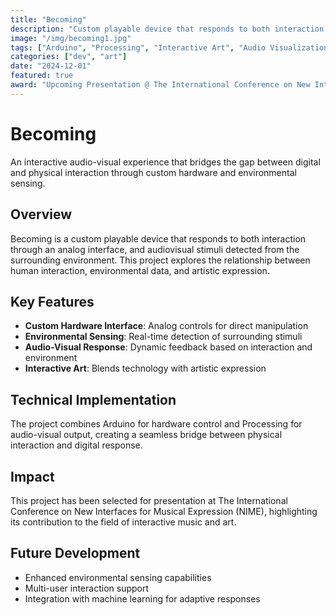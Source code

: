 ```yaml
---
title: "Becoming"
description: "Custom playable device that responds to both interaction through an analog interface, and audiovisual stimuli detected from the surrounding environment."
image: "/img/becoming1.jpg"
tags: ["Arduino", "Processing", "Interactive Art", "Audio Visualization", "Hardware", "Sensors"]
categories: ["dev", "art"]
date: "2024-12-01"
featured: true
award: "Upcoming Presentation @ The International Conference on New Interfaces for Musical Expression (NIME)"
---
```


# Becoming

An interactive audio-visual experience that bridges the gap between digital and physical interaction through custom hardware and environmental sensing.

## Overview

Becoming is a custom playable device that responds to both interaction through an analog interface, and audiovisual stimuli detected from the surrounding environment. This project explores the relationship between human interaction, environmental data, and artistic expression.

## Key Features

- **Custom Hardware Interface**: Analog controls for direct manipulation
- **Environmental Sensing**: Real-time detection of surrounding stimuli
- **Audio-Visual Response**: Dynamic feedback based on interaction and environment
- **Interactive Art**: Blends technology with artistic expression

## Technical Implementation

The project combines Arduino for hardware control and Processing for audio-visual output, creating a seamless bridge between physical interaction and digital response.

## Impact

This project has been selected for presentation at The International Conference on New Interfaces for Musical Expression (NIME), highlighting its contribution to the field of interactive music and art.

## Future Development

- Enhanced environmental sensing capabilities
- Multi-user interaction support
- Integration with machine learning for adaptive responses 
